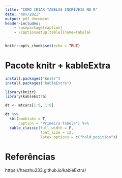---
title: "COMO CRIAR TABELAS INCRÍVEIS NO R"
date: "nov/2021"
output: pdf_document
header-includes:
    - \usepackage{caption}
    - \captionsetup[table]{name=Tabela}
---


```{r setup, include=FALSE}
knitr::opts_chunk$set(echo = TRUE)
```


# Pacote knitr + kableExtra


```{r, eval=FALSE}
install.packages("knitr")
install.packages("kableExtra")
```

```{r}
library(knitr)
library(kableExtra)
```

```{r}
dt <- mtcars[1:5, 1:6]
```

```{r}
dt %>%
  kbl(booktabs = T,
      caption = "Primeira Tabela") %>%
  kable_classic(full_width = F, 
                font_size = 12,
                latex_options = c("hold_position"))
```


# Referências

https://haozhu233.github.io/kableExtra/
